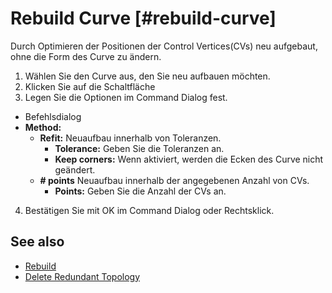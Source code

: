 
# Rebuild Curve [#rebuild-curve]

<Reference shortcut="" command="Rebuild Curve" button="Rechts von der Befehlsleiste" />

Durch Optimieren der Positionen der Control Vertices(CVs) neu aufgebaut, ohne die Form des Curve zu ändern.

1. Wählen Sie den Curve aus, den Sie neu aufbauen möchten.
2. Klicken Sie auf die Schaltfläche <ButtonIcon type="button-rebuild" />
3. Legen Sie die Optionen im Command Dialog fest.
  - <Kst>Befehlsdialog</Kst>
  - **Method:**
    - **Refit:** Neuaufbau innerhalb von Toleranzen.
      - **Tolerance:** Geben Sie die Toleranzen an.
      - **Keep corners:** Wenn aktiviert, werden die Ecken des Curve nicht geändert.
    - **# points** Neuaufbau innerhalb der angegebenen Anzahl von CVs.
      - **Points:** Geben Sie die Anzahl der CVs an.
4. Bestätigen Sie mit OK im Command Dialog oder Rechtsklick.

<VideoPlayer fileName="rebuild-curve"/>

## See also
- [Rebuild](./rebuild)
- [Delete Redundant Topology](./delete-redundant-topology)